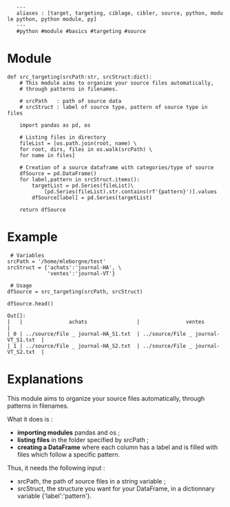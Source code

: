     ---
    aliases : [target, targeting, ciblage, cibler, source, python, module python, python module, py]
    ---
    #python #module #basics #targeting #source


= Module =

<source lang="python3">
def src_targeting(srcPath:str, srcStruct:dict):
    # This module aims to organize your source files automatically,
    # through patterns in filenames.
    
    # srcPath   : path of source data
    # srcStruct : label of source type, pattern of source type in files
    
    import pandas as pd, os
    
    # Listing files in directory
    fileList = [os.path.join(root, name) \
    for root, dirs, files in os.walk(srcPath) \
    for name in files]

    # Creation of a source dataframe with categories/type of source
    dfSource = pd.DataFrame()
    for label,pattern in srcStruct.items():
        targetList = pd.Series(fileList)\
            [pd.Series(fileList).str.contains(rf'{pattern}')].values
        dfSource[label] = pd.Series(targetList)
    
    return dfSource
</source>

= Example =

<source lang="python3">
 # Variables
srcPath = '/home/mleborgne/test'
srcStruct = {'achats':'journal-HA', \
             'ventes':'journal-VT'}

 # Usage
dfSource = src_targeting(srcPath, srcStruct)

dfSource.head()
</source>

<source>
Out[]:
|   |               achats                |               ventes                |
| 0 | ../source/File _ journal-HA_S1.txt  | ../source/File _ journal-VT_S1.txt  |
| 1 | ../source/File _ journal-HA_S2.txt  | ../source/File _ journal-VT_S2.txt  |
</source>


= Explanations =

This module aims to organize your source files automatically, through patterns in filenames.

What it does is :
* '''importing modules''' pandas and os ;
* '''listing files''' in the folder specified by srcPath ;
* '''creating a DataFrame''' where each column has a label and is filled with files which follow a specific pattern.

Thus, it needs the following input :
* srcPath, the path of source files in a string variable ;
* srcStruct, the structure you want for your DataFrame, in a dictionnary variable {'label':'pattern'}.

